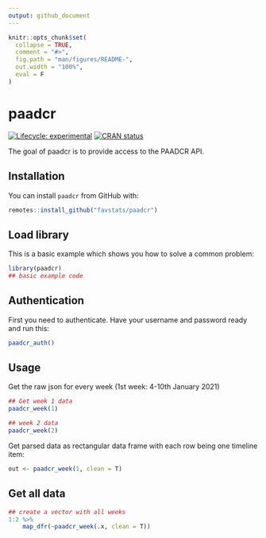 ```yaml
---
output: github_document
---
```


<!-- README.md is generated from README.Rmd. Please edit that file -->

```r
knitr::opts_chunk$set(
  collapse = TRUE,
  comment = "#>",
  fig.path = "man/figures/README-",
  out.width = "100%",
  eval = F
)
```

# paadcr

<!-- badges: start -->
[![Lifecycle: experimental](https://img.shields.io/badge/lifecycle-experimental-orange.svg)](https://www.tidyverse.org/lifecycle/#experimental)
[![CRAN status](https://www.r-pkg.org/badges/version/paadcr)](https://CRAN.R-project.org/package=paadcr)
<!-- badges: end -->

The goal of paadcr is to provide access to the PAADCR API.

## Installation

You can install `paadcr` from GitHub with:

``` r
remotes::install_github("favstats/paadcr")
```

## Load library

This is a basic example which shows you how to solve a common problem:

```r
library(paadcr)
## basic example code
```

## Authentication

First you need to authenticate. Have your username and password ready and run this:

```r
paadcr_auth()

```

## Usage

Get the raw json for every week (1st week: 4-10th January 2021)

```r
## Get week 1 data
paadcr_week(1)

## week 2 data
paadcr_week(2)

```


Get parsed data as rectangular data frame with each row being one timeline item:

```r
out <- paadcr_week(1, clean = T)

```

## Get all data

```r
## create a vector with all weeks
1:2 %>% 
    map_dfr(~paadcr_week(.x, clean = T))
```

